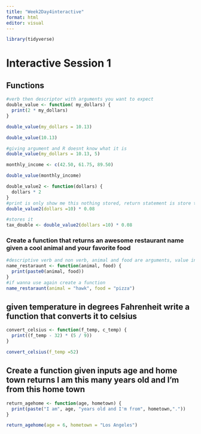 ```yaml
---
title: "Week2Day4interactive"
format: html
editor: visual
---
```


```r
library(tidyverse)
```

# Interactive Session 1

## Functions

```r
#verb then descriptor with arguments you want to expect
double_value <- function( my_dollars) {
  print(2 * my_dollars)
}

double_value(my_dollars = 10.13)
```

```r
double_value(10.13)
```

```r
#giving argument and R doesnt know what it is 
double_value(my_dollars = 10.13, 5)
```

```r
monthly_income <- c(42.50, 61.75, 89.50)

double_value(monthly_income)
```

```r
double_value2 <- function(dollars) {
  dollars * 2
}
#print is only show me this nothing stored, return statement is store this so i can use this later
double_value2(dollars =10) * 0.08
```

```r
#stores it
tax_double <- double_value2(dollars =10) * 0.08
```

### Create a function that returns an awesome restaurant name given a cool animal and your favorite food 

```r
#descriptive verb and non verb, animal and food are arguments, value into single string and printed 
name_restaraunt <- function(animal, food) {
  print(paste0(animal, food))
}
#if wanna use again create a function 
name_restaraunt(animal = "hawk", food = "pizza")

```

## given temperature in degrees Fahrenheit write a function that converts it to celsius 

```r

convert_celsius <- function(f_temp, c_temp) {
  print((f_temp - 32) * (5 / 9))
}
```

```r
convert_celsius(f_temp =52)
```

## Create a function given inputs age and home town returns I am this many years old and I'm from this home town

```r
return_agehome <- function(age, hometown) {
  print(paste("I am", age, "years old and I'm from", hometown,"."))
}

return_agehome(age = 6, hometown = "Los Angeles")
```

```r

```
